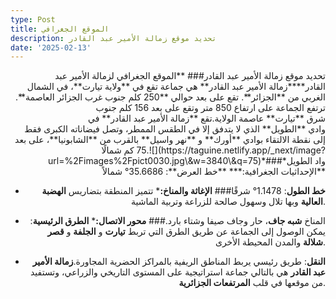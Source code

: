 ```yaml
---
type: Post
title: الموقع الجغرافي
description: تحديد موقع زمالة الأمير عبد القادر
date: '2025-02-13'
---
```

<div style="text-align: right">تحديد موقع زمالة الأمير عبد القادر### **الموقع الجغرافي لزمالة الأمير عبد القادر****زمالة الأمير عبد القادر** هي جماعة تقع في **ولاية تيارت**، في الشمال الغربي من **الجزائر**. تقع على بعد حوالي **250 كلم جنوب غرب الجزائر العاصمة**. ترتفع الجماعة على ارتفاع 850 متر وتقع على بعد 156 كلم جنوب شرق **تيارت** عاصمة الولاية.تقع **زمالة الأمير عبد القادر** في وادي **الطويل** الذي لا يتدفق إلا في الطقس الممطر، وتصل فيضاناته الكبرى فقط إلى نقطة الالتقاء بوادي **أورك** و **نهر واسيل** بالقرب من **الشابونيا**، على بعد 75 كم شمالًا.![](https://taguine.netlify.app/_next/image?url=%2Fimages%2Fpict0030.jpg\&w=3840\&q=75)*واد الطويل*### **الإحداثيات الجغرافية:***   **خط العرض**: 35.6686° شمالاً

*   **خط الطول**: 1.1478° شرقًا### **الإغاثة والمناخ:***   تتميز المنطقة بتضاريس **الهضبة العالية** وبها تلال وسهول صالحة للزراعة وتربية الماشية.

*   المناخ **شبه جاف**، حار وجاف صيفا وشتاء بارد.### **محور الاتصال:***   **الطرق الرئيسية**: يمكن الوصول إلى الجماعة عن طريق الطرق التي تربط **تيارت** و **الجلفة** و **قصر شلالة** والمدن المحيطة الأخرى.

*   **النقل**: طريق رئيسي يربط المناطق الريفية بالمراكز الحضرية المجاورة.**زمالة الأمير عبد القادر** هي بالتالي جماعة استراتيجية على المستوى التاريخي والزراعي، وتستفيد من موقعها في قلب **المرتفعات الجزائرية**.

</div>

